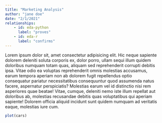 ```yaml
---
title: "Marketing Analysis"
author: "jane doe"
date: "2/1/2021"
relationships:
    - id: eda-python
      label: "proves"
    - id: eda-r
      label: "confirms"
---
```


Lorem ipsum dolor sit, amet consectetur adipisicing elit. Hic neque sapiente dolorem deleniti soluta corporis ex, dolor porro, ullam sequi illum quidem doloribus numquam totam quas, aliquam sed reprehenderit corrupti debitis ipsa. Vitae odio ea voluptas reprehenderit omnis molestias accusamus, earum tempora aperiam non ab dolorem fugit repellendus optio consequatur pariatur necessitatibus consequuntur quod assumenda natus facere, aspernatur perspiciatis? Molestias earum vel id distinctio nisi rem asperiores quae beatae! Vitae, cumque, deleniti nemo iste illum repellat aut doloribus ab, molestias recusandae debitis quas voluptatibus qui aperiam sapiente! Dolorem officia aliquid incidunt sunt quidem numquam ad veritatis eaque, molestias iure cum.

```r
plot(cars)
```
